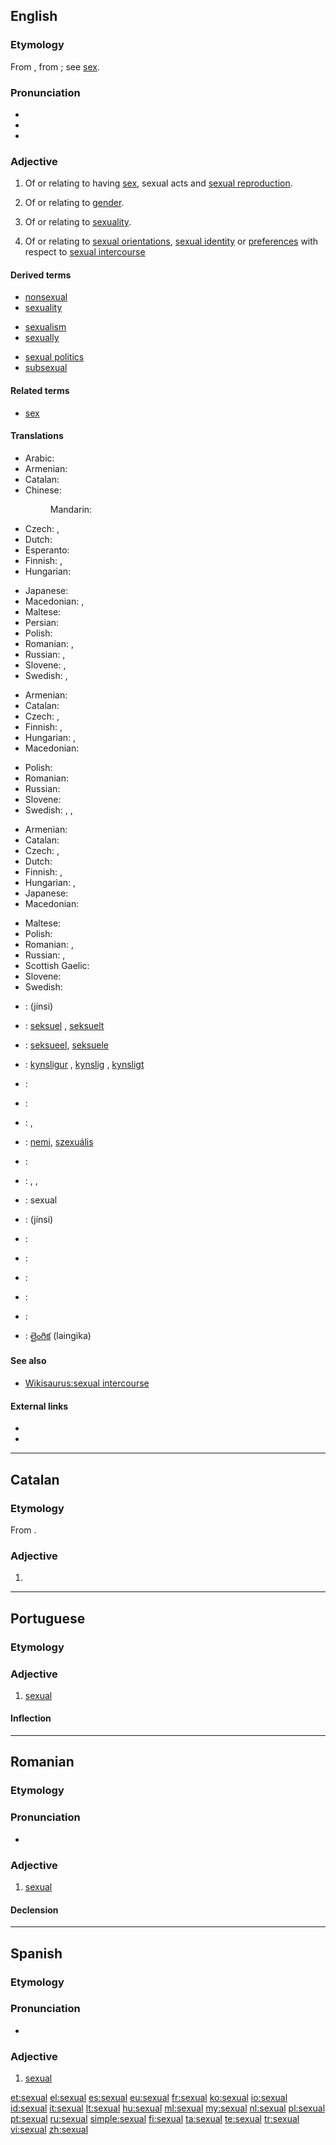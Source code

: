 ==English==

===Etymology===
From {{etyl|la}} {{term|sexualis|lang=la}}, from {{term|sexus||sex|lang=la}}; see [[sex]].

===Pronunciation===
* {{IPA|/ˈsɛkʃuəl/}}
* {{audio|en-us-sexual.ogg|Audio (US)}}
* {{rhymes|ɛkʃuəl}}

===Adjective===
{{en-adj}}

# Of or relating to having [[sex]], sexual acts and [[sexual reproduction]].
#: {{usex|Giving oral sex is my favorite '''sexual''' act}}
# Of or relating to [[gender]].
#: {{usex|There is a lot '''sexual''' discrimination against women in the workplace}}
# Of or relating to [[sexuality]].
#: {{usex|She's a very '''sexual''' woman.}}
#: {{usex|A '''sexual''' innuendo.}}
# Of or relating to [[sexual orientation]]s, [[sexual identity]] or [[preference]]s with respect to [[sexual intercourse]]
#: {{usex|'''Sexual''' preferences}}

====Derived terms====
{{rel-top3|Terms derived from ''sexual''}}
* [[nonsexual]]
* [[sexuality]]
{{rel-mid3}}
* [[sexualism]]
* [[sexually]]
{{rel-mid3}}
* [[sexual politics]]
* [[subsexual]]
{{rel-bottom}}

====Related terms====
* [[sex]]

====Translations====
{{trans-top|of or relating to having sex}}
* Arabic: {{t|ar|جنسي|tr=jínsiyy|sc=Arab}}
* Armenian: {{t-|hy|սեռական|tr=seṙakan}}
* Catalan: {{t|ca|sexual}}
* Chinese:
*: Mandarin: {{t|zh|性|tr=xìng de|alt=性的|sc=Hani}}
* Czech: {{t|cs|pohlavní}}, {{t|cs|sexuální}}
* Dutch: {{t|nl|seksueel}}
* Esperanto: {{t|eo|seksa}}
* Finnish: {{t-|fi|sukupuolinen}}, {{t+|fi|seksuaalinen}}
* Hungarian: {{t|hu|ivaros}}
{{trans-mid}}
* Japanese: {{t|ja|性的|tr=せいてき, seiteki|sc=Jpan}}
* Macedonian: {{t|mk|полов|m|tr=pólov}}, {{t|mk|сексуален|m|tr=seksuálen}}
* Maltese: {{t-|mt|sesswali|xs=Maltese}}
* Persian: {{t|fa|جنسی|tr=jensi|sc=fa-Arab}}
* Polish: {{t+|pl|płciowy|m}}
* Romanian: {{t|ro|sexual|m|n}}, {{t|ro|sexuală|f}}
* Russian: {{t+|ru|половой|tr=polovój}}, {{t|ru|сексуальный|tr=sɛksuál’nyj}}
* Slovene: {{t-|sl|seksualen}}, {{t|sl|spolen}}
* Swedish: {{t|sv|sexuell}}, {{t|sv|sex|alt=sex-}}
{{trans-bottom}}

{{trans-top|of or relating to the sex of an organism}}
* Armenian: {{t|hy|սեռային|tr=seṙayin}}
* Catalan: {{t|ca|sexual}}
* Czech: {{t|cs|pohlavní}}, {{t|cs|sexuální}}
* Finnish: {{t-|fi|sukupuolinen}}, {{t+|fi|sukupuoli|alt=sukupuoli-}}
* Hungarian: {{t|hu|nemi}}, {{t|hu|szexuális}}
* Macedonian: {{t|mk|полов|m|tr=pólov}}
{{trans-mid}}
* Polish: {{t+|pl|płciowy|m}}
* Romanian: {{t|ro|sexual|m|n}}
* Russian: {{t+|ru|половой|tr=polovój}}
* Slovene: {{t|sl|spolen}}
* Swedish: {{t|sv|sexuell}}, {{t|sv|könlig}}, {{t|sv|kön|alt=köns-}}
{{trans-bottom}}

{{trans-top|of or relating to sexuality}}
* Armenian: {{t-|hy|սեռական|tr=seṙakan}}
* Catalan: {{t|ca|sexual}}
* Czech: {{t|cs|pohlavní}}, {{t|cs|sexuální}}
* Dutch: {{t|nl|seksueel}}
* Finnish: {{t-|fi|sukupuolinen}}, {{t+|fi|seksuaalinen}}
* Hungarian: {{t|hu|nemi}}, {{t|hu|szexuális}}
* Japanese: {{t|ja|性的|tr=せいてき, seiteki|sc=Jpan}}
* Macedonian: {{t|mk|сексуален|m|tr=seksuálen}}
{{trans-mid}}
* Maltese: {{t-|mt|sesswali|xs=Maltese}}
* Polish: {{t+|pl|seksualny|m}}
* Romanian: {{t|ro|sexual|m|n}}, {{t|ro|sexuală|f}}
* Russian: {{t+|ru|половой|tr=polovój}}, {{t|ru|сексуальный|tr=sɛksuál’nyj}}
* Scottish Gaelic: {{t-|gd|gnèitheach|xs=Scottish Gaelic}}
* Slovene: {{t-|sl|seksualen}}
* Swedish: {{t|sv|sexuell}}
{{trans-bottom}}

{{trans-top|of or relating to sexual orientation, identity or preferences}}
{{trans-mid}}
{{trans-bottom}}

{{checktrans-top}}
* {{ttbc|ar}}: {{Arab|[[جنسي]]}} (jínsi)
* {{ttbc|da}}: [[seksuel]] {{c}}, [[seksuelt]] {{n}}
* {{ttbc|nl}}: [[seksueel]], [[seksuele]]
* {{ttbc|fo}}: [[kynsligur]] {{m}}, [[kynslig]] {{f}}, [[kynsligt]] {{n}}
* {{ttbc|fr}}: {{t+|fr|sexuel}}
* {{ttbc|de}}: {{t+|de|sexuell}}
* {{ttbc|el}}: {{t+|el|γενετήσιος|m|tr=genetisios}}, {{t+|el|ερωτικός|m|tr=erotikos}}
{{trans-mid}}
* {{ttbc|hu}}: [[nemi]], [[szexuális]]
* {{ttbc|it}}: {{t-|it|sessuale}}
* {{ttbc|lt}}: {{t|lt|seksualus|xs=Lithuanian}}, {{t-|lt|lytinis|xs=Lithuanian}}, {{t|lt|lytiškas|xs=Lithuanian}}
* {{ttbc|nov}}: sexual
* {{ttbc|fa}}: {{fa-Arab|[[جنسی]]}} (jínsi)
* {{ttbc|pt}}: {{t+|pt|sexual}}
* {{ttbc|ro}}: {{t-|ro|sexual}}
* {{ttbc|sh}}: {{t|sh|seksualni|m}}
* {{ttbc|es}}: {{t+|es|sexual}}
* {{ttbc|sv}}: {{t+|sv|sexuell}}
* {{ttbc|te}}: [[లైంగిక]] (laingika)
{{trans-bottom}}

====See also====
* [[Wikisaurus:sexual intercourse]]

====External links====
* {{R:Webster 1913}}
* {{R:Century 1911}}

----

==Catalan==

===Etymology===
From {{etyl|la|ca}} {{term|sexualis|lang=la}}.

===Adjective===
{{ca-adj|type=mf}}

# {{l|en|sexual}}

----

==Portuguese==

===Etymology===
{{etyl|la|pt}} {{term|sexualis|lang=la}}

===Adjective===
{{pt-adj|sexua|l}}

# [[#English|sexual]]

====Inflection====
{{pt-adj infl|sexua|l}}

----

==Romanian==

===Etymology===
{{etyl|la|ro}} {{term|sexualis|lang=la}}

===Pronunciation===
* {{IPA|[seksuˈal]|lang=ro}}

===Adjective===
{{ro-adj|4}}

# [[#English|sexual]]

====Declension====
{{ro-adj-4}}

----

==Spanish==

===Etymology===
{{etyl|la|es}} {{term|sexualis|lang=la}}

===Pronunciation===
* {{IPA|/seˈksual/|lang=es}}

===Adjective===
{{es-adj|pl=sexuales}}

# [[#English|sexual]]

[[et:sexual]]
[[el:sexual]]
[[es:sexual]]
[[eu:sexual]]
[[fr:sexual]]
[[ko:sexual]]
[[io:sexual]]
[[id:sexual]]
[[it:sexual]]
[[lt:sexual]]
[[hu:sexual]]
[[ml:sexual]]
[[my:sexual]]
[[nl:sexual]]
[[pl:sexual]]
[[pt:sexual]]
[[ru:sexual]]
[[simple:sexual]]
[[fi:sexual]]
[[ta:sexual]]
[[te:sexual]]
[[tr:sexual]]
[[vi:sexual]]
[[zh:sexual]]